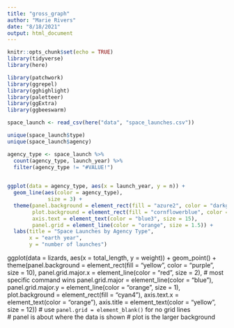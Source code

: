 ```yaml
---
title: "gross_graph"
author: "Marie Rivers"
date: "8/18/2021"
output: html_document
---
```


```r
knitr::opts_chunk$set(echo = TRUE)
library(tidyverse)
library(here)

library(patchwork)
library(ggrepel)
library(gghighlight)
library(paletteer)
library(ggExtra)
library(ggbeeswarm)
```

```r
space_launch <- read_csv(here("data", "space_launches.csv"))
```

```r
unique(space_launch$type)
unique(space_launch$agency)
```

```r
agency_type <- space_launch %>% 
  count(agency_type, launch_year) %>% 
  filter(agency_type != "#VALUE!")
  
```


```r
ggplot(data = agency_type, aes(x = launch_year, y = n)) +
  geom_line(aes(color = agency_type),
             size = 3) +
  theme(panel.background = element_rect(fill = "azure2", color = "darkgoldenrod2", size = 5),
        plot.background = element_rect(fill = "cornflowerblue", color = "purple", size = 3),
        axis.text = element_text(color = "blue3", size = 15),
        panel.grid = element_line(color = "orange", size = 1.5)) +
  labs(title = "Space Launches by Agency Type",
       x = "earth year",
       y = "number of launches")
```
       
ggplot(data = lizards, aes(x = total_length, y = weight)) +
  geom_point() +
  theme(panel.background = element_rect(fill = "yellow", color = "purple", size = 10),
        panel.grid.major.x = element_line(color = "red", size = 2), # most specific command wins
        panel.grid.major = element_line(color = "blue"),
        panel.grid.major.y = element_line(color = "orange", size = 1),
        plot.background = element_rect(fill = "cyan4"),
        axis.text.x = element_text(color = "orange"),
        axis.title = element_text(color = "yellow", size = 12))
# use `panel.grid = element_blank()` for no grid lines  
# panel is about where the data is shown
# plot is the larger background
